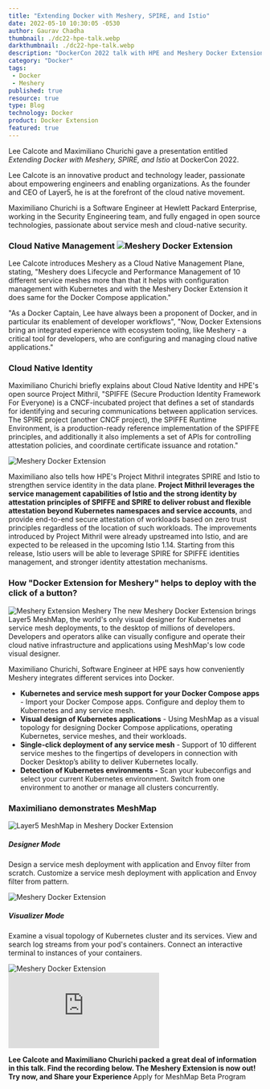 ```yaml
---
title: "Extending Docker with Meshery, SPIRE, and Istio"
date: 2022-05-10 10:30:05 -0530
author: Gaurav Chadha
thumbnail: ./dc22-hpe-talk.webp
darkthumbnail: ./dc22-hpe-talk.webp
description: "DockerCon 2022 talk with HPE and Meshery Docker Extension Demo"
category: "Docker"
tags:
 - Docker
 - Meshery
published: true
resource: true
type: Blog
technology: Docker
product: Docker Extension
featured: true
---
```






<BlogWrapper>

<div className="intro">
<p>
    <Link to="/community/members/lee-calcote">Lee Calcote</Link> and <Link to="/community/members/maximiliano-churichi">Maximiliano Churichi</Link> gave a presentation entitled <i>Extending Docker with Meshery, SPIRE, and Istio</i> at DockerCon 2022.
</p>
</div>

<p style={{marginLeft: "10px", fontStyle: "italics"}}>
    <Link to="/community/members/lee-calcote">Lee Calcote</Link> is an innovative product and technology leader, passionate about empowering engineers and enabling organizations. As the founder and CEO of Layer5, he is at the forefront of the cloud native movement.
</p>

<p style={{marginLeft: "10px", fontStyle: "italics"}}>
    <Link to="/community/members/maximiliano-churichi">Maximiliano Churichi</Link> is a Software Engineer at Hewlett Packard Enterprise, working in the Security Engineering team, and fully engaged in open source technologies, passionate about service mesh and cloud-native security.
</p>

<div>
    <h3>
        Cloud Native Management
        <img src={CloudNative} alt="Meshery Docker Extension" style={{width: "50%", float: "right"}} />
    </h3>
    <p>
        Lee Calcote introduces Meshery as a Cloud Native Management Plane, stating, "Meshery does Lifecycle and Performance Management of 10 different service meshes more than that it helps with configuration management with Kubernetes and with the Meshery Docker Extension it does same for the Docker Compose application."
    </p>
</div>                                                                        
                                                                           
<p>
    "As a <Link to="https://www.docker.com/blog/docker-captain-take-5-lee-calcote/">Docker Captain</Link>, Lee have always been a proponent of Docker, and in particular its enablement of developer workflows", "Now, Docker Extensions bring an integrated experience with ecosystem tooling, like Meshery - a critical tool for developers, who are configuring and managing cloud native applications."
</p>

<div>
    <h3>
        Cloud Native Identity
    </h3>
    <p>
        Maximiliano Churichi briefly explains about Cloud Native Identity and HPE's open source Project Mithril, "<Link to="https://spiffe.io">SPIFFE</Link> (Secure Production Identity Framework For Everyone) is a <Link to="https://www.cncf.io/projects/">CNCF-incubated</Link> project that defines a set of standards for identifying and securing communications between application services. The <Link to="https://spiffe.io/docs/latest/spire-about">SPIRE</Link> project (another CNCF project), the SPIFFE Runtime Environment, is a production-ready reference implementation of the SPIFFE principles, and additionally it also implements a set of APIs for controlling attestation policies, and coordinate certificate issuance and rotation."
    </p>
    <img src={CloudNativeIdentity} alt="Meshery Docker Extension" style={{width: "50%", float: "right"}} />
    <p>
        Maximiliano also tells how HPE's Project Mithril integrates SPIRE and Istio to strengthen service identity in the data plane. <strong>Project Mithril leverages the service management capabilities of Istio and the strong identity by attestation principles of SPIFFE and SPIRE to deliver robust and flexible attestation beyond Kubernetes namespaces and service accounts</strong>, and provide end-to-end secure attestation of workloads based on zero trust principles regardless of the location of such workloads. The improvements introduced by Project Mithril were already upstreamed into Istio, and are expected to be released in the upcoming Istio 1.14. Starting from this release, Istio users will be able to leverage SPIRE for SPIFFE identities management, and stronger identity attestation mechanisms.
    </p>
</div>

<p>
    <h3>How "Docker Extension for Meshery" helps to deploy with the click of a button?</h3>
    <p>
    <img src={dde} alt="Meshery Extension Meshery" style={{width: "50%", float: "left", paddingRight: "2rem"}} />
    The new Meshery Docker Extension brings <Link to="/meshmap">Layer5 MeshMap</Link>, the world's only visual designer for Kubernetes and service mesh deployments, to the desktop of millions of developers. Developers and operators alike can visually configure and operate their cloud native infrastructure and applications using MeshMap's low code visual designer.
    </p>
</p>    
<p>
    Maximiliano Churichi, Software Engineer at HPE says how conveniently Meshery integrates different services into Docker.
</p>
<ul>
<li><strong>Kubernetes and service mesh support for your Docker Compose apps</strong> - Import your Docker Compose apps. Configure and deploy them to Kubernetes and any service mesh.</li>

<li><strong>Visual design of Kubernetes applications</strong> - Using <Link to="/meshmap">MeshMap</Link> as a visual topology for designing Docker Compose applications, operating Kubernetes, service meshes, and their workloads.</li>

<li><strong>Single-click deployment of any service mesh</strong> - Support of 10 different service meshes to the fingertips of developers in connection with Docker Desktop’s ability to deliver Kubernetes locally.</li>

<li><strong>Detection of Kubernetes environments -</strong> Scan your kubeconfigs and select your current Kubernetes environment. Switch from one environment to another or manage all clusters concurrently.</li> 
</ul>

<p>
  <h3>Maximiliano demonstrates MeshMap</h3>
</p>

<img src={meshmapInDocker} alt="Layer5 MeshMap in Meshery Docker Extension" />

<div style={{display: "grid", gridTemplateColumns: "auto auto", padding: "10px"}}>
  <div style={{padding: "20px", textAlign: "center"}}>
  <p style={{paddingBottom: "1.6rem"}}>
    <h5>Designer Mode</h5>
    Design a service mesh deployment with application and Envoy filter from scratch. Customize a service mesh deployment with application and Envoy filter from pattern.
</p>
    <img src={designer} alt="Meshery Docker Extension" align="center" alt="MeshMap Designer" />

  </div>
  <div style={{padding: "20px", textAlign: "center"}}>
  <p>
    <h5>Visualizer Mode</h5>
    Examine a visual topology of Kubernetes cluster and its services. View and search log streams from your pod's containers. Connect an interactive terminal to instances of your containers. 
</p>
    <img src={visualizer} alt="Meshery Docker Extension" align="center" alt="MeshMap Visualizer" />
  </div>
</div>


<div className="iframe-container">
<iframe src="https://www.youtube.com/embed/SazEJizK4xQ" loading="lazy" title="YouTube video player" frameBorder="0" allow="accelerometer; autoplay; clipboard-write; encrypted-media; gyroscope; picture-in-picture" allowFullScreen ></iframe>
</div>  

<p><strong>Lee Calcote and Maximiliano Churichi packed a great deal of information in this talk. Find the recording below. The Meshery Extension is now out! Try now, and Share your Experience </strong><Link to="/meshmap">Apply for MeshMap Beta Program</Link></p>


</BlogWrapper>